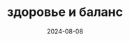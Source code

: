 ---
    'title': 'здоровье и баланс'
    'date': '2024-08-08'
    'image': '/images/zdorovie-i-balans.jpg'
    'price': '3490'
    'tags': 'нужен коврик; нужен МФР-ролл и МФР-мячик; доступ на 3 месяца'
    'forWhom': 'привести тело в тонус и улучшить гибкость; обрести здоровую осанку и снять зажимы в теле; проработать глубокие мышцы кора и тазового дна'
    'inCourse': '15 полноценных тренировок по 40 минут; тренировки для тонуса мышц; занятия для улучшения гибкости; работа с осанкой; мфр; Укрепление мышц тазового дна и кора'
    'h1': 'Занятия в стиле "смотри-повторяй"'
    'h1p': 'Полное объяснение техники и вдохновение во время тренировок'
    'h2': 'комплексные тренировки с разминкой и заминкой'
    'h2p': 'для безопасной и эффективной тренировки'
    'h3': 'доступ на 3 месяца'
    'h3p': 'вы сможете выполнять тренировки в комфортном для вас темпе и пройти курс несколько раз'
    'annotation': 'Курс из 15 тренировок по 40 минут поможет укрепить здоровье и улучшить физическую форму в комфортном темпе. Мы будем работать над осанкой и общей гармонией тела с помощью пилатеса, растяжки и силовых упражнений.'
---